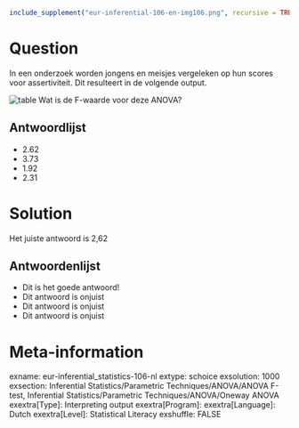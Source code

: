 ```r
include_supplement("eur-inferential-106-en-img106.png", recursive = TRUE)
```

Question
========
In een onderzoek worden jongens en meisjes vergeleken op hun scores voor assertiviteit. Dit resulteert in de volgende output.

![table](eur-inferential-106-en-img106.png)
Wat is de F-waarde voor deze ANOVA?

Antwoordlijst
----------
* 2.62
* 3.73
* 1.92
* 2.31


Solution
========
Het juiste antwoord is 2,62

Antwoordenlijst
----------
* Dit is het goede antwoord!
* Dit antwoord is onjuist
* Dit antwoord is onjuist
* Dit antwoord is onjuist

Meta-information
================
exname: eur-inferential_statistics-106-nl
extype: schoice
exsolution: 1000
exsection: Inferential Statistics/Parametric Techniques/ANOVA/ANOVA F-test, Inferential Statistics/Parametric Techniques/ANOVA/Oneway ANOVA
exextra[Type]: Interpreting output
exextra[Program]: 
exextra[Language]: Dutch
exextra[Level]: Statistical Literacy
exshuffle: FALSE

